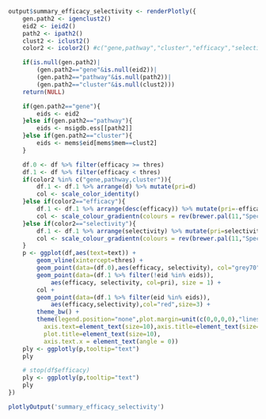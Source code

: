 ```r
output$summary_efficacy_selectivity <- renderPlotly({
	gen.path2 <- igenclust2() 
	eid2 <- ieid2() 
	path2 <- ipath2() 
	clust2 <- iclust2()
	color2 <- icolor2() #c("gene,pathway","cluster","efficacy","selectivity"),

	if(is.null(gen.path2)|
		(gen.path2=="gene"&is.null(eid2))|
		(gen.path2=="pathway"&is.null(path2))|
		(gen.path2=="cluster"&is.null(clust2)))
	return(NULL)

	if(gen.path2=="gene"){
		eids <- eid2
	}else if(gen.path2=="pathway"){
		eids <- msigdb.ess[[path2]]
	}else if(gen.path2=="cluster"){
		eids <- mems$eid[mems$mem==clust2]
	}

	df.0 <- df %>% filter(efficacy >= thres)
	df.1 <- df %>% filter(efficacy < thres)
	if(color2 %in% c("gene,pathway,cluster")){
		df.1 <- df.1 %>% arrange(d) %>% mutate(pri=d)
		col <- scale_color_identity()
	}else if(color2=="efficacy"){
		df.1 <- df.1 %>% arrange(desc(efficacy)) %>% mutate(pri=-efficacy)
		col <- scale_colour_gradientn(colours = rev(brewer.pal(11,"Spectral")))
	}else if(color2=="selectivity"){
		df.1 <- df.1 %>% arrange(selectivity) %>% mutate(pri=selectivity)
		col <- scale_colour_gradientn(colours = rev(brewer.pal(11,"Spectral")))
	}
	p <- ggplot(df,aes(text=text)) +
		geom_vline(xintercept=thres) +
		geom_point(data=(df.0),aes(efficacy, selectivity), col="grey70", size = 1) +
		geom_point(data=(df.1 %>% filter(!eid %in% eids)),
			aes(efficacy, selectivity, col=pri), size = 1) +
		col +
		geom_point(data=(df.1 %>% filter(eid %in% eids)),
			aes(efficacy,selectivity),col="red",size=3) +
		theme_bw() +
	    theme(legend.position="none",plot.margin=unit(c(0,0,0,0),"lines"),
	      axis.text=element_text(size=10),axis.title=element_text(size=10),
	      plot.title=element_text(size=10),
	      axis.text.x = element_text(angle = 0))
	ply <- ggplotly(p,tooltip="text")
	ply

	# stop(df$efficacy)
	ply <- ggplotly(p,tooltip="text")
	ply
})
```
```r
plotlyOutput('summary_efficacy_selectivity')
```
